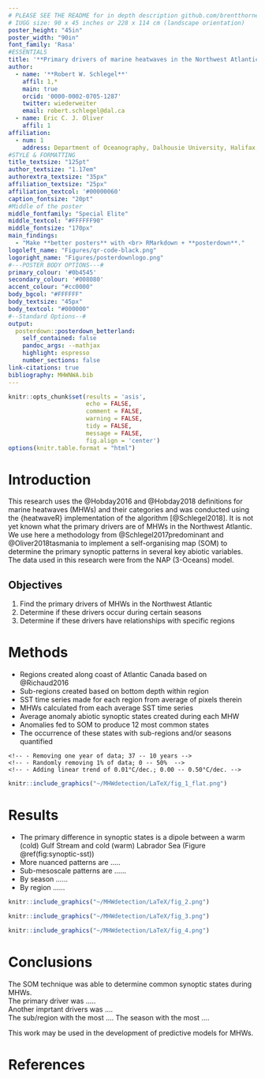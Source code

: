 ```yaml
---
# PLEASE SEE THE README for in depth description github.com/brentthorne/posterdown
# IUGG size: 90 x 45 inches or 228 x 114 cm (landscape orientation)
poster_height: "45in"
poster_width: "90in"
font_family: 'Rasa'
#ESSENTIALS
title: '**Primary drivers of marine heatwaves in the Northwest Atlantic**'
author:
  - name: '**Robert W. Schlegel**'
    affil: 1,*
    main: true
    orcid: '0000-0002-0705-1287'
    twitter: wiederweiter 
    email: robert.schlegel@dal.ca
  - name: Eric C. J. Oliver
    affil: 1
affiliation:
  - num: 1
    address: Department of Oceanography, Dalhousie University, Halifax, Nova Scotia, Canada
#STYLE & FORMATTING
title_textsize: "125pt"
author_textsize: "1.17em"
authorextra_textsize: "35px"
affiliation_textsize: "25px"
affiliation_textcol: '#00000060'
caption_fontsize: "20pt"
#Middle of the poster
middle_fontfamily: "Special Elite"
middle_textcol: "#FFFFFF90"
middle_fontsize: "170px"
main_findings:
  - "Make **better posters** with <br> RMarkdown + **posterdown**."
logoleft_name: "Figures/qr-code-black.png"
logoright_name: "Figures/posterdownlogo.png"
#---POSTER BODY OPTIONS---#
primary_colour: '#0b4545'
secondary_colour: '#008080' 
accent_colour: "#cc0000"
body_bgcol: "#FFFFFF"
body_textsize: "45px"
body_textcol: "#000000"
#--Standard Options--#
output: 
  posterdown::posterdown_betterland:
    self_contained: false
    pandoc_args: --mathjax
    highlight: espresso
    number_sections: false
link-citations: true
bibliography: MHWNWA.bib
---
```


<!-- TO DO
Write main statement
Create QR code
Create Dal OFI logo
Finish most text-->

```r
knitr::opts_chunk$set(results = 'asis', 
                      echo = FALSE, 
                      comment = FALSE,  
                      warning = FALSE,
                      tidy = FALSE, 
                      message = FALSE, 
                      fig.align = 'center')
options(knitr.table.format = "html") 
```

# Introduction

This research uses the @Hobday2016 and @Hobday2018 definitions for marine heatwaves (MHWs) and their categories and was conducted using the {heatwaveR} implementation of the algorithm [@Schlegel2018]. 
<!-- These events are increasing in duration and intensity around the globe [@Oliver2018].  -->
It is not yet known what the primary drivers are of MHWs in the Northwest Atlantic. We use here a methodology from @Schlegel2017predominant and @Oliver2018tasmania to implement a self-organising map (SOM) to determine the primary synoptic patterns in several key abiotic variables. 
The data used in this research were from the NAP (3-Oceans) model.

<!-- Many coastal, oceanic, and polar regions with ecosystems/species that are vulnerable to these events [@Smale2019] do not have optimal sea water temperature time series available for the detection of MHWs.    -->
<!-- An optimal time series is defined here as meeting these two primary requirements: 1) 30 years long, 2) no missing data. Any time series shorter than 30 years long or missing any data is therefore sub-optimal. The purpose of this study was to determine how confident we may be in our results when using sub-optimal data. -->
  
## Objectives

1. Find the primary drivers of MHWs in the Northwest Atlantic  
2. Determine if these drivers occur during certain seasons  
3. Determine if these drivers have relationships with specific regions

# Methods

- Regions created along coast of Atlantic Canada based on @Richaud2016
- Sub-regions created based on bottom depth within region
- SST time series made for each region from average of pixels therein
- MHWs calculated from each average SST time series
- Average anomaly abiotic synoptic states created during each MHW
- Anomalies fed to SOM to produce 12 most common states
- The occurrence of these states with sub-regions and/or seasons quantified

<!-- - Reference time series from the `heatwaveR` package [@Schlegel2018] were re-sampled 100 times and made increasingly sub-optimal by: -->
    <!-- - Removing one year of data; 37 -- 10 years -->
    <!-- - Randomly removing 1% of data; 0 -- 50%  -->
    <!-- - Adding linear trend of 0.01°C/dec.; 0.00 -- 0.50°C/dec. -->
<!-- - The effect on an entire time series and one focus MHW (Figure \@ref(fig:event-flames)) were measured -->
<!-- - The sub-optimal treatments were performed on global NOAA OISST product and effects measured -->

```r
knitr::include_graphics("~/MHWdetection/LaTeX/fig_1_flat.png")
```

# Results

- The primary difference in synoptic states is a dipole between a warm (cold) Gulf Stream and cold (warm) Labrador Sea (Figure \@ref(fig:synoptic-sst))
- More nuanced patterns are .....
- Sub-mesoscale patterns are ......
- By season ......
- By region ......

<!-- - MHWs detected with 10 years of data do not differ significantly from those detected with 30 years of data (Figure \@ref(fig:length-KS))   -->
<!-- - 20% missing data or less does not have an appreciable effect on the MHWs in a time series, but this can impact individual MHWs by dividing them up into smaller events \@ref(fig:effect-event))   -->
<!-- - Individual MHWs in 10 year time series around the globe are on average 10% less intense (Figure \@ref(fig:global-intensity)) and 28% shorter than the same event in a 30 year time series   -->
<!-- - The shifting up or down of the mean climatology is the primary driver of change in individual events   -->
<!-- - The change in the count of events is caused by missing data   -->

```r
knitr::include_graphics("~/MHWdetection/LaTeX/fig_2.png")
```

```r
knitr::include_graphics("~/MHWdetection/LaTeX/fig_3.png")
```

```r
knitr::include_graphics("~/MHWdetection/LaTeX/fig_4.png")
```

<!-- ```{r, out.width='90%', fig.align='center', fig.cap='Map showing the trends in increasing or decreasing duration of MHWs as a time series is lengthened.'} -->
<!-- knitr::include_graphics("~/MHWdetection/LaTeX/fig_5.png") -->
<!-- ``` -->

# Conclusions

The SOM technique was able to determine common synoptic states during MHWs.  
The primary driver was .....  
Another imprtant drivers was ....  
The sub/region with the most ....
The season with the most ....

This work may be used in the development of predictive models for MHWs.  

<!-- The MHW detection algorithm provides robust results that are insensitive to sub-optimal data challenges.   -->
<!-- Missing data has a greater effect on MHWs than time series length. Linear interpolation is an effective fix for missing data up to 40%.   -->
<!-- Time series length has a less predictable effect than missing data.   -->
<!-- The shifting up or down of the mean climatology is the primary driver of change in MHWs.   -->
<!-- Optimal data should still be used when possible. -->

# References
